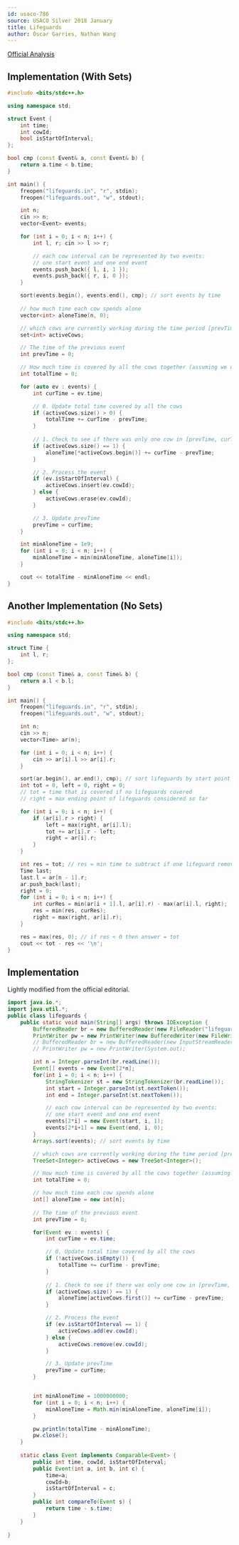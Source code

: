 ```yaml
---
id: usaco-786
source: USACO Silver 2018 January
title: Lifeguards
author: Óscar Garries, Nathan Wang
---
```


[Official Analysis](http://www.usaco.org/current/data/sol_lifeguards_silver_jan18.html)

<LanguageSection>
<CPPSection>

## Implementation (With Sets)

```cpp
#include <bits/stdc++.h>

using namespace std;

struct Event {
	int time;
	int cowId;
	bool isStartOfInterval;
};

bool cmp (const Event& a, const Event& b) {
	return a.time < b.time;
}

int main() {
	freopen("lifeguards.in", "r", stdin);
	freopen("lifeguards.out", "w", stdout);

	int n;
	cin >> n;
	vector<Event> events;

	for (int i = 0; i < n; i++) {
		int l, r; cin >> l >> r;

		// each cow interval can be represented by two events:
		// one start event and one end event
		events.push_back({ l, i, 1 });
		events.push_back({ r, i, 0 });
	}

	sort(events.begin(), events.end(), cmp); // sort events by time
	
	// how much time each cow spends alone
	vector<int> aloneTime(n, 0);

	// which cows are currently working during the time period [prevTime, curTime]
	set<int> activeCows;

	// The time of the previous event
	int prevTime = 0;

	// How much time is covered by all the cows together (assuming we don't need to fire anyone)
	int totalTime = 0;

	for (auto ev : events) {
		int curTime = ev.time;

		// 0. Update total time covered by all the cows
		if (activeCows.size() > 0) {
			totalTime += curTime - prevTime;
		}
		
		// 1. Check to see if there was only one cow in [prevTime, curTime]
		if (activeCows.size() == 1) {
			aloneTime[*activeCows.begin()] += curTime - prevTime;
		}

		// 2. Process the event
		if (ev.isStartOfInterval) {
			activeCows.insert(ev.cowId);
		} else {
			activeCows.erase(ev.cowId);
		}

		// 3. Update prevTime
		prevTime = curTime;
	}

	int minAloneTime = 1e9;
	for (int i = 0; i < n; i++) {
		minAloneTime = min(minAloneTime, aloneTime[i]);
	}

	cout << totalTime - minAloneTime << endl;
}
```

## Another Implementation (No Sets)

```cpp
#include <bits/stdc++.h>

using namespace std;

struct Time {
	int l, r;
};

bool cmp (const Time& a, const Time& b) {
	return a.l < b.l;
}

int main() {
	freopen("lifeguards.in", "r", stdin);
	freopen("lifeguards.out", "w", stdout);

	int n;
	cin >> n;
	vector<Time> ar(n);

	for (int i = 0; i < n; i++) {
		cin >> ar[i].l >> ar[i].r;
	}

	sort(ar.begin(), ar.end(), cmp); // sort lifeguards by start point
	int tot = 0, left = 0, right = 0;
	// tot = time that is covered if no lifeguards covered
	// right = max ending point of lifeguards considered so far

	for (int i = 0; i < n; i++) {
		if (ar[i].r > right) {
			left = max(right, ar[i].l);
			tot += ar[i].r - left;
			right = ar[i].r;
		}
	}

	int res = tot; // res = min time to subtract if one lifeguard removed
	Time last;
	last.l = ar[n - 1].r;
	ar.push_back(last);
	right = 0;
	for (int i = 0; i < n; i++) {
		int curRes = min(ar[i + 1].l, ar[i].r) - max(ar[i].l, right);
		res = min(res, curRes);
		right = max(right, ar[i].r);
	}

	res = max(res, 0); // if res < 0 then answer = tot
	cout << tot - res << '\n';
}
```

</CPPSection>
<JavaSection>

## Implementation

Lightly modified from the official editorial.

```java
import java.io.*;
import java.util.*;
public class lifeguards {
	public static void main(String[] args) throws IOException {
		BufferedReader br = new BufferedReader(new FileReader("lifeguards.in"));
		PrintWriter pw = new PrintWriter(new BufferedWriter(new FileWriter("lifeguards.out")));
		// BufferedReader br = new BufferedReader(new InputStreamReader(System.in));
		// PrintWriter pw = new PrintWriter(System.out);

		int n = Integer.parseInt(br.readLine());
		Event[] events = new Event[2*n];
		for(int i = 0; i < n; i++) {
			StringTokenizer st = new StringTokenizer(br.readLine());
			int start = Integer.parseInt(st.nextToken());
			int end = Integer.parseInt(st.nextToken());

            // each cow interval can be represented by two events:
            // one start event and one end event
			events[2*i] = new Event(start, i, 1);
			events[2*i+1] = new Event(end, i, 0);
		}
		Arrays.sort(events); // sort events by time

        // which cows are currently working during the time period [prevTime, curTime]
		TreeSet<Integer> activeCows = new TreeSet<Integer>();

	    // How much time is covered by all the cows together (assuming we don't need to fire anyone)
		int totalTime = 0;

        // how much time each cow spends alone
		int[] aloneTime = new int[n];
        
        // The time of the previous event
        int prevTime = 0;

		for(Event ev : events) {
            int curTime = ev.time;

            // 0. Update total time covered by all the cows
            if (!activeCows.isEmpty()) {
                totalTime += curTime - prevTime;
            }
            
            // 1. Check to see if there was only one cow in [prevTime, curTime]
            if (activeCows.size() == 1) {
                aloneTime[activeCows.first()] += curTime - prevTime;
            }

            // 2. Process the event
            if (ev.isStartOfInterval == 1) {
                activeCows.add(ev.cowId);
            } else {
                activeCows.remove(ev.cowId);
            }

            // 3. Update prevTime
            prevTime = curTime;
		}


        int minAloneTime = 1000000000;
        for (int i = 0; i < n; i++) {
            minAloneTime = Math.min(minAloneTime, aloneTime[i]);
        }

		pw.println(totalTime - minAloneTime);
		pw.close();
	}
	
	static class Event implements Comparable<Event> {
		public int time, cowId, isStartOfInterval;
		public Event(int a, int b, int c) {
			time=a;
			cowId=b;
            isStartOfInterval = c;
		}
		public int compareTo(Event s) {
			return time - s.time;
		}
	}
	
}
```

</JavaSection>
</LanguageSection>
